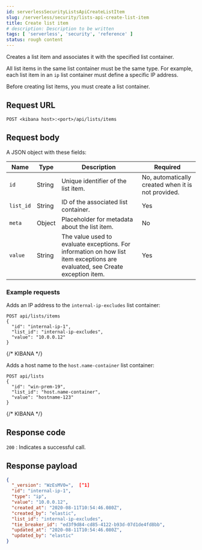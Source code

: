 ```yaml
---
id: serverlessSecurityListsApiCreateListItem
slug: /serverless/security/lists-api-create-list-item
title: Create list item
# description: Description to be written
tags: [ 'serverless', 'security', 'reference' ]
status: rough content
---
```


<div id="lists-api-create-list-item"></div>

Creates a list item and associates it with the specified
<DocLink id="serverlessSecurityListsApiCreateContainer">list container</DocLink>.

All list items in the same list container must be the same type. For example,
each list item in an `ip` list container must define a specific IP address.

<DocCallOut title="Note">
Before creating list items, you must create a list container.
</DocCallOut>

## Request URL

`POST <kibana host>:<port>/api/lists/items`

## Request body

A JSON object with these fields:

| Name | Type | Description | Required |
|---|---|---|---|
| `id` | String | Unique identifier of the list item. | No, automatically created when it is not provided. |
| `list_id` | String | ID of the associated <DocLink id="serverlessSecurityListsApiCreateContainer">list container</DocLink>. | Yes |
| `meta` | Object | Placeholder for metadata about the list item. | No |
| `value` | String | The value used to evaluate exceptions. For information on how list item exceptions are evaluated, see <DocLink id="serverlessSecurityExceptionsApiCreateExceptionItem">Create exception item</DocLink>. | Yes |

### Example requests

Adds an IP address to the `internal-ip-excludes` list container:

```console
POST api/lists/items
{
  "id": "internal-ip-1",
  "list_id": "internal-ip-excludes",
  "value": "10.0.0.12"
}
```
{/* KIBANA */}

Adds a host name to the `host.name-container` list container:

```console
POST api/lists
{
  "id": "win-prem-19",
  "list_id": "host.name-container",
  "value": "hostname-123"
}
```
{/* KIBANA */}

## Response code

`200` 
    : Indicates a successful call.

## Response payload

```json
{
  "_version": "WzEsMV0=",  [^1]
  "id": "internal-ip-1",
  "type": "ip",
  "value": "10.0.0.12",
  "created_at": "2020-08-11T10:54:46.080Z",
  "created_by": "elastic",
  "list_id": "internal-ip-excludes",
  "tie_breaker_id": "ed3f9d84-cd85-4122-b93d-07d1de4fd8bb",
  "updated_at": "2020-08-11T10:54:46.080Z",
  "updated_by": "elastic"
}
```
[^1]: Base-64 encoded value of `if_seq_no` and `if_primary_term` parameters, used
for [Optimistic concurrency control](((ref))/optimistic-concurrency-control.html).
To ensure there are no conflicts, use this value when
<DocLink id="serverlessSecurityListsApiUpdateItem">updating a list item</DocLink>.
